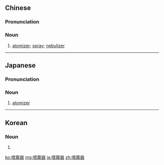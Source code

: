 {{also|喷雾器}}
==Chinese==
{{zh-forms|s=喷雾器|type=21}}

===Pronunciation===
{{zh-pron
|m=pēnwùqì
|c=pan3 mou6 hei3
|mn=phùn-bū-khì
|cat=n
}}

===Noun===
{{zh-noun}}

# [[atomizer]]; [[spray]]; [[nebulizer]]

----

==Japanese==
{{ja-kanjitab|ふん|む|き|yomi=on}}

===Pronunciation===
{{ja-pron|ふんむき|y=on}}

===Noun===
{{ja-noun|ふんむき}}

# [[atomizer]]

----

==Korean==
{{ko-hanjatab}}

===Noun===
{{ko-noun|rv=bunmugi|hangeul=분무기}}

# {{hanja form of|분무기|[[atomizer]]}}

[[ko:噴霧器]]
[[mg:噴霧器]]
[[ja:噴霧器]]
[[zh:噴霧器]]